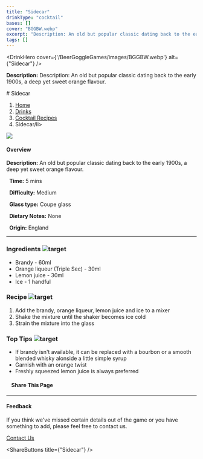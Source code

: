 ```yaml
---
title: "Sidecar"
drinkType: "cocktail"
bases: []
cover: "BGGBW.webp"
excerpt: "Description: An old but popular classic dating back to the early 1900s, a deep yet sweet orange flavour."
tags: []
---
```



<DrinkHero
  cover={'/BeerGoggleGames/images/BGGBW.webp'}
  alt={"Sidecar"}
/>

<DrinkSection title="Overview" icon="/BeerGoggleGames/images/info.webp">
<p><strong>Description:</strong> Description: An old but popular classic dating back to the early 1900s, a deep yet sweet orange flavour.</p>
</DrinkSection>

<DrinkSection title="Ingredients" icon="/BeerGoggleGames/images/liquor.webp">
<!-- Add ingredients -->
</DrinkSection>

<DrinkSection title="Method" icon="/BeerGoggleGames/images/question.webp">
# Sidecar

1.  [Home](/)
2.  [Drinks](drinks)
3.  [Cocktail Recipes](drinks/cocktailrecipes)
4.  Sidecar/li>

![](/images/sidecar.webp)

#### Overview

**Description:** An old but popular classic dating back to the early 1900s, a deep yet sweet orange flavour.

  **Time:** 5 mins

  **Difficulty:** Medium

  **Glass type:** Coupe glass

  **Dietary Notes:** None

  **Origin:** England

* * *

### Ingredients ![target](/images/liquor.webp)

-   Brandy - 60ml
-   Orange liqueur (Triple Sec) - 30ml
-   Lemon juice - 30ml
-   Ice - 1 handful

### Recipe ![target](/images/rules.webp)

1.  Add the brandy, orange liqueur, lemon juice and ice to a mixer
2.  Shake the mixture until the shaker becomes ice cold
3.  Strain the mixture into the glass

### Top Tips ![target](/images/lightbulb.webp)

-   If brandy isn't available, it can be replaced with a bourbon or a smooth blended whisky alonside a little simple syrup
-   Garnish with an orange twist
-   Freshly squeezed lemon juice is always preferred

####     Share This Page

[](https://www.facebook.com/sharer/sharer.php?u=beergogglegames.co.uk/Drinks/CocktailRecipes/sidecar)[](https://www.instagram.com/direct/new/)[](https://twitter.com/intent/tweet?url=beergogglegames.co.uk/Drinks/CocktailRecipes/sidecar)

* * *

#### Feedback

If you think we've missed certain details out of the game or you have something to add, please feel free to contact us.

  
  
  
[Contact Us](contact)
</DrinkSection>



<ShareButtons title={"Sidecar"} />
<FeedbackCard></FeedbackCard>
